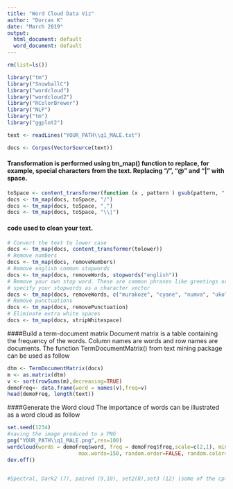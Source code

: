 ```yaml
---
title: "Word Cloud Data Viz"
author: "Dorcas K"
date: "March 2019"
output:
  html_document: default
  word_document: default
---
```


```r
rm(list=ls())

library("tm")
library("SnowballC")
library("wordcloud")
library("wordcloud2")
library("RColorBrewer")
library("NLP")
library("tm")
library("ggplot2")
```

```r
text <- readLines("YOUR_PATH\\q1_MALE.txt")
```

```r
docs <- Corpus(VectorSource(text))
```

#### Transformation is performed using tm_map() function to replace, for example, special characters from the text. Replacing "/", "@" and "|" with space.

```r
toSpace <- content_transformer(function (x , pattern ) gsub(pattern, " ", x))
docs <- tm_map(docs, toSpace, "/")
docs <- tm_map(docs, toSpace, ",")
docs <- tm_map(docs, toSpace, "\\|")
```

#### code used to clean your text.

```r
# Convert the text to lower case
docs <- tm_map(docs, content_transformer(tolower))
# Remove numbers
docs <- tm_map(docs, removeNumbers)
# Remove english common stopwords
docs <- tm_map(docs, removeWords, stopwords("english"))
# Remove your own stop word. These are common phrases like greetings or exclamation
# specify your stopwords as a character vector
docs <- tm_map(docs, removeWords, c("murakoze", "cyane", "numva", "uko","ariko", "iki","icyo","hari","kuri","ngo")) 
# Remove punctuations
docs <- tm_map(docs, removePunctuation)
# Eliminate extra white spaces
docs <- tm_map(docs, stripWhitespace)

```

####Build a term-document matrix Document matrix is a table containing the frequency of the words. Column names are words and row names are documents. The function TermDocumentMatrix() from text mining package can be used as follow 

```r
dtm <- TermDocumentMatrix(docs)
m <- as.matrix(dtm)
v <- sort(rowSums(m),decreasing=TRUE)
demoFreq<- data.frame(word = names(v),freq=v)
head(demoFreq, length(text))
```
####Generate the Word cloud The importance of words can be illustrated as a word cloud as follow

```r
set.seed(1234)
#saving the image produced to a PNG
png("YOUR_PATH\\q1_MALE.png",res=100)
wordcloud(words = demoFreq$word, freq = demoFreq$freq,scale=c(2,1), min.freq = 2,
                       max.words=150, random.order=FALSE, random.color=FALSE, rot.per=0.35, colors=brewer.pal(8, "Set2"))
dev.off()


#Spectral, Dark2 (7), paired (9,10), set2(8),set3 (12) (some of the cplors I like)

```

